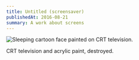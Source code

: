 ```yaml
---
title: Untitled (screensaver)
publishedAt: 2016-08-21
summary: A work about screens
---
```


![Sleeping cartoon face painted on CRT television.](/2016/screensaver.jpg)

CRT television and acrylic paint, destroyed.
